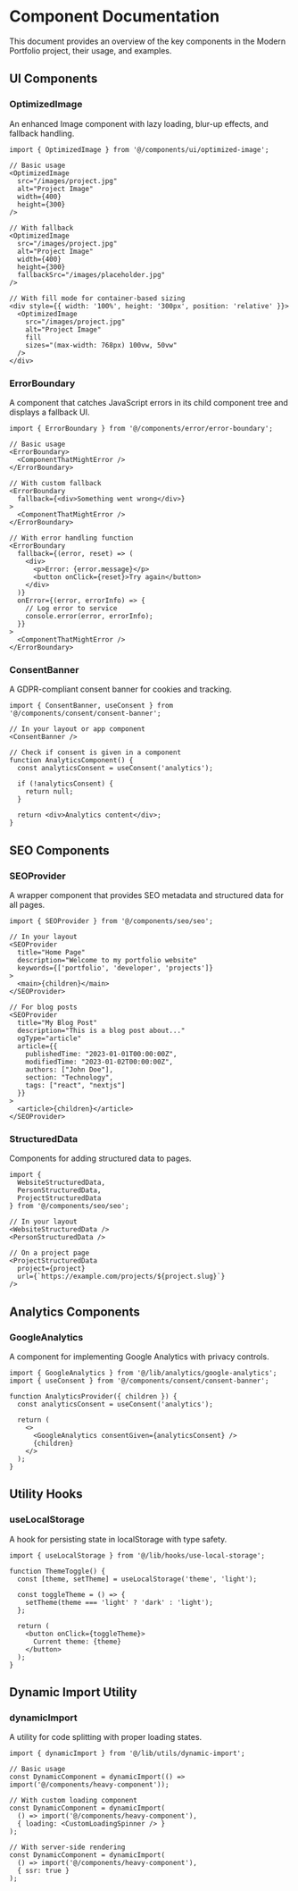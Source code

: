 # Component Documentation

This document provides an overview of the key components in the Modern Portfolio project, their usage, and examples.

## UI Components

### OptimizedImage

An enhanced Image component with lazy loading, blur-up effects, and fallback handling.

```tsx
import { OptimizedImage } from '@/components/ui/optimized-image';

// Basic usage
<OptimizedImage
  src="/images/project.jpg"
  alt="Project Image"
  width={400}
  height={300}
/>

// With fallback
<OptimizedImage
  src="/images/project.jpg"
  alt="Project Image"
  width={400}
  height={300}
  fallbackSrc="/images/placeholder.jpg"
/>

// With fill mode for container-based sizing
<div style={{ width: '100%', height: '300px', position: 'relative' }}>
  <OptimizedImage
    src="/images/project.jpg"
    alt="Project Image"
    fill
    sizes="(max-width: 768px) 100vw, 50vw"
  />
</div>
```

### ErrorBoundary

A component that catches JavaScript errors in its child component tree and displays a fallback UI.

```tsx
import { ErrorBoundary } from '@/components/error/error-boundary';

// Basic usage
<ErrorBoundary>
  <ComponentThatMightError />
</ErrorBoundary>

// With custom fallback
<ErrorBoundary
  fallback={<div>Something went wrong</div>}
>
  <ComponentThatMightError />
</ErrorBoundary>

// With error handling function
<ErrorBoundary
  fallback={(error, reset) => (
    <div>
      <p>Error: {error.message}</p>
      <button onClick={reset}>Try again</button>
    </div>
  )}
  onError={(error, errorInfo) => {
    // Log error to service
    console.error(error, errorInfo);
  }}
>
  <ComponentThatMightError />
</ErrorBoundary>
```

### ConsentBanner

A GDPR-compliant consent banner for cookies and tracking.

```tsx
import { ConsentBanner, useConsent } from '@/components/consent/consent-banner';

// In your layout or app component
<ConsentBanner />

// Check if consent is given in a component
function AnalyticsComponent() {
  const analyticsConsent = useConsent('analytics');
  
  if (!analyticsConsent) {
    return null;
  }
  
  return <div>Analytics content</div>;
}
```

## SEO Components

### SEOProvider

A wrapper component that provides SEO metadata and structured data for all pages.

```tsx
import { SEOProvider } from '@/components/seo/seo';

// In your layout
<SEOProvider
  title="Home Page"
  description="Welcome to my portfolio website"
  keywords={['portfolio', 'developer', 'projects']}
>
  <main>{children}</main>
</SEOProvider>

// For blog posts
<SEOProvider
  title="My Blog Post"
  description="This is a blog post about..."
  ogType="article"
  article={{
    publishedTime: "2023-01-01T00:00:00Z",
    modifiedTime: "2023-01-02T00:00:00Z",
    authors: ["John Doe"],
    section: "Technology",
    tags: ["react", "nextjs"]
  }}
>
  <article>{children}</article>
</SEOProvider>
```

### StructuredData

Components for adding structured data to pages.

```tsx
import { 
  WebsiteStructuredData, 
  PersonStructuredData,
  ProjectStructuredData 
} from '@/components/seo/seo';

// In your layout
<WebsiteStructuredData />
<PersonStructuredData />

// On a project page
<ProjectStructuredData 
  project={project} 
  url={`https://example.com/projects/${project.slug}`} 
/>
```

## Analytics Components

### GoogleAnalytics

A component for implementing Google Analytics with privacy controls.

```tsx
import { GoogleAnalytics } from '@/lib/analytics/google-analytics';
import { useConsent } from '@/components/consent/consent-banner';

function AnalyticsProvider({ children }) {
  const analyticsConsent = useConsent('analytics');
  
  return (
    <>
      <GoogleAnalytics consentGiven={analyticsConsent} />
      {children}
    </>
  );
}
```

## Utility Hooks

### useLocalStorage

A hook for persisting state in localStorage with type safety.

```tsx
import { useLocalStorage } from '@/lib/hooks/use-local-storage';

function ThemeToggle() {
  const [theme, setTheme] = useLocalStorage('theme', 'light');
  
  const toggleTheme = () => {
    setTheme(theme === 'light' ? 'dark' : 'light');
  };
  
  return (
    <button onClick={toggleTheme}>
      Current theme: {theme}
    </button>
  );
}
```

## Dynamic Import Utility

### dynamicImport

A utility for code splitting with proper loading states.

```tsx
import { dynamicImport } from '@/lib/utils/dynamic-import';

// Basic usage
const DynamicComponent = dynamicImport(() => import('@/components/heavy-component'));

// With custom loading component
const DynamicComponent = dynamicImport(
  () => import('@/components/heavy-component'),
  { loading: <CustomLoadingSpinner /> }
);

// With server-side rendering
const DynamicComponent = dynamicImport(
  () => import('@/components/heavy-component'),
  { ssr: true }
);
```